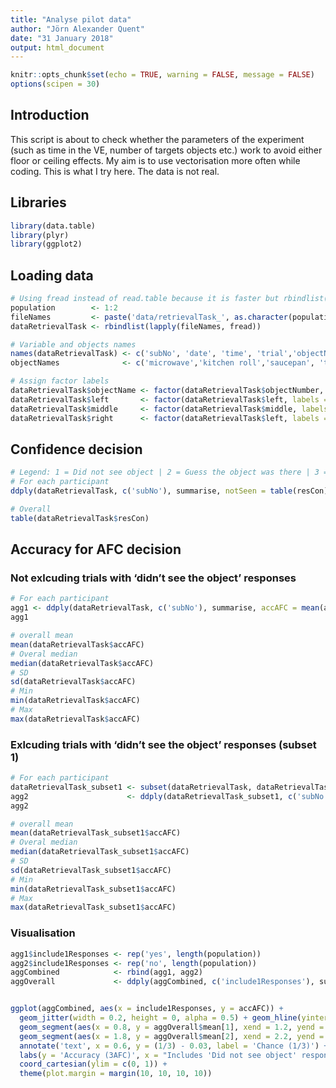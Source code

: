 ```yaml
---
title: "Analyse pilot data"
author: "Jörn Alexander Quent"
date: "31 January 2018"
output: html_document
---
```


```r
knitr::opts_chunk$set(echo = TRUE, warning = FALSE, message = FALSE)
options(scipen = 30)
```

## Introduction
This script is about to check whether the parameters of the experiment (such as time in the VE, number of targets objects etc.) work to avoid either floor or ceiling effects. My aim is to use vectorisation more often while coding. This is what I try here. The data is not real. 

## Libraries
```r
library(data.table)
library(plyr)
library(ggplot2)
```

## Loading data
```r
# Using fread instead of read.table because it is faster but rbindlist(lapply(fileNames, read.table)) would also work. This is my attempt to use vectorisation more often. 
population        <- 1:2
fileNames         <- paste('data/retrievalTask_', as.character(population),'.dat', sep = '')
dataRetrievalTask <- rbindlist(lapply(fileNames, fread))

# Variable and objects names
names(dataRetrievalTask) <- c('subNo', 'date', 'time', 'trial','objectNumber', 'targetLocation', 'targetRankPre', 'foil1Location', 'foil1RankPre', 'foil2Location', 'foil2RankPre', 'AFCPreTime','rtAFC', 'resAFC', 'accAFC', 'conPreTime', 'rtCon', 'resCon', 'left', 'middle', 'right')
objectNames              <- c('microwave','kitchen roll','saucepan', 'toaster','bowl of fruits','tea pot','knife','mixer','bread','glass jug','mug','dishes','towels','toy','pile of books','umbrella','hat','helmet','calendar','fan')

# Assign factor labels
dataRetrievalTask$objectName <- factor(dataRetrievalTask$objectNumber, labels = objectNames)
dataRetrievalTask$left       <- factor(dataRetrievalTask$left, labels = c('target', 'foil1', 'foil2'))
dataRetrievalTask$middle     <- factor(dataRetrievalTask$middle, labels = c('target', 'foil1', 'foil2'))
dataRetrievalTask$right      <- factor(dataRetrievalTask$left, labels = c('target', 'foil1', 'foil2'))
```

## Confidence decision
```r
# Legend: 1 = Did not see object | 2 = Guess the object was there | 3 = Know the object was there
# For each participant
ddply(dataRetrievalTask, c('subNo'), summarise, notSeen = table(resCon)[1], guessed = table(resCon)[2], knew = table(resCon)[3])

# Overall
table(dataRetrievalTask$resCon)
```

## Accuracy for AFC decision
### Not exlcuding trials with 'didn't see the object' responses

```r
# For each participant
agg1 <- ddply(dataRetrievalTask, c('subNo'), summarise, accAFC = mean(accAFC))
agg1

# overall mean 
mean(dataRetrievalTask$accAFC)
# Overal median
median(dataRetrievalTask$accAFC)
# SD
sd(dataRetrievalTask$accAFC)
# Min
min(dataRetrievalTask$accAFC)
# Max
max(dataRetrievalTask$accAFC)

```

### Exlcuding trials with 'didn't see the object' responses (subset 1)
```r
# For each participant
dataRetrievalTask_subset1 <- subset(dataRetrievalTask, dataRetrievalTask$resCon != 3)
agg2                      <- ddply(dataRetrievalTask_subset1, c('subNo'), summarise, accAFC = mean(accAFC))
agg2

# overall mean 
mean(dataRetrievalTask_subset1$accAFC)
# Overal median
median(dataRetrievalTask_subset1$accAFC)
# SD
sd(dataRetrievalTask_subset1$accAFC)
# Min
min(dataRetrievalTask_subset1$accAFC)
# Max
max(dataRetrievalTask_subset1$accAFC)
```

### Visualisation 
```r
agg1$include1Responses <- rep('yes', length(population))
agg2$include1Responses <- rep('no', length(population))
aggCombined            <- rbind(agg1, agg2)
aggOverall             <- ddply(aggCombined, c('include1Responses'), summarise, mean = mean(accAFC))


ggplot(aggCombined, aes(x = include1Responses, y = accAFC)) + 
  geom_jitter(width = 0.2, height = 0, alpha = 0.5) + geom_hline(yintercept = 1/3) + 
  geom_segment(aes(x = 0.8, y = aggOverall$mean[1], xend = 1.2, yend = aggOverall$mean[1])) +
  geom_segment(aes(x = 1.8, y = aggOverall$mean[2], xend = 2.2, yend = aggOverall$mean[2])) + 
  annotate('text', x = 0.6, y = (1/3) - 0.03, label = 'Chance (1/3)') + 
  labs(y = 'Accuracy (3AFC)', x = "Includes 'Did not see object' responses") + 
  coord_cartesian(ylim = c(0, 1)) + 
  theme(plot.margin = margin(10, 10, 10, 10))
```